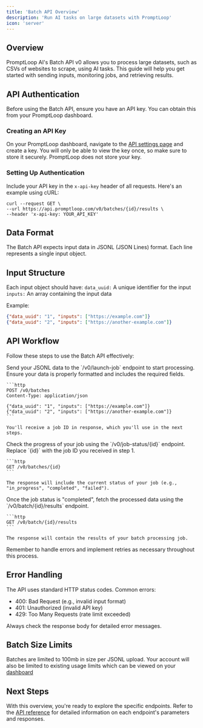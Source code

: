 ```yaml
---
title: 'Batch API Overview'
description: 'Run AI tasks on large datasets with PromptLoop'
icon: 'server'
---
```


## Overview

PromptLoop AI's Batch API v0 allows you to process large datasets, such as CSVs of websites to scrape, using AI tasks. This guide will help you get started with sending inputs, monitoring jobs, and retrieving results.

## API Authentication

Before using the Batch API, ensure you have an API key. You can obtain this from your PromptLoop dashboard.

### Creating an API Key

On your PromptLoop dashboard, navigate to the [API settings page](https://promptloop.com/account/settings) and create a key. You will only be able to view the key once, so make sure to store it securely. PromptLoop does not store your key.

### Setting Up Authentication

Include your API key in the `x-api-key` header of all requests. Here's an example using cURL:

```
curl --request GET \
--url https://api.promptloop.com/v0/batches/{id}/results \
--header 'x-api-key: YOUR_API_KEY'

```
## Data Format

The Batch API expects input data in JSONL (JSON Lines) format. Each line represents a single input object.

## Input Structure
Each input object should have:
`data_uuid:` A unique identifier for the input
`inputs:` An array containing the input data

Example:
```json
{"data_uuid": "1", "inputs": ["https://example.com"]}
{"data_uuid": "2", "inputs": ["https://another-example.com"]}
```

## API Workflow

Follow these steps to use the Batch API effectively:

<Steps>
  <Step title="Launch a Job">
    Send your JSONL data to the `/v0/launch-job` endpoint to start processing. 
    Ensure your data is properly formatted and includes the required fields.

    ```http
    POST /v0/batches
    Content-Type: application/json

    {"data_uuid": "1", "inputs": ["https://example.com"]}
    {"data_uuid": "2", "inputs": ["https://another-example.com"]}
    ```

    You'll receive a job ID in response, which you'll use in the next steps.
  </Step>

  <Step title="Monitor Job Status">
    Check the progress of your job using the `/v0/job-status/{id}` endpoint. 
    Replace `{id}` with the job ID you received in step 1.

    ```http
    GET /v0/batches/{id}
    ```

    The response will include the current status of your job (e.g., "in_progress", "completed", "failed").
  </Step>

  <Step title="Retrieve Results">
    Once the job status is "completed", fetch the processed data using the `/v0/batch/{id}/results` endpoint.

    ```http
    GET /v0/batch/{id}/results
    ```

    The response will contain the results of your batch processing job.
  </Step>
</Steps>

Remember to handle errors and implement retries as necessary throughout this process.

## Error Handling
The API uses standard HTTP status codes. Common errors:
- 400: Bad Request (e.g., invalid input format)
- 401: Unauthorized (invalid API key)
- 429: Too Many Requests (rate limit exceeded)

Always check the response body for detailed error messages.

## Batch Size Limits

Batches are limited to 100mb in size per JSONL upload. Your account will also be limited to existing usage limits which can be viewed on your [dashboard](https://www.promptloop.com/account/settings/usage)

## Next Steps
With this overview, you're ready to explore the specific endpoints. Refer to the [API reference](/v0) for detailed information on each endpoint's parameters and responses.